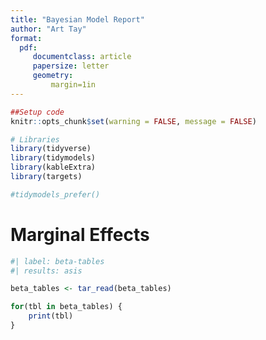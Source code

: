 ```yaml
---
title: "Bayesian Model Report"
author: "Art Tay"
format:
  pdf:
     documentclass: article
     papersize: letter
     geometry:
         margin=1in
---
```


```r
##Setup code
knitr::opts_chunk$set(warning = FALSE, message = FALSE)

# Libraries
library(tidyverse)
library(tidymodels)
library(kableExtra)
library(targets)

#tidymodels_prefer()
```

# Marginal Effects 

```r
#| label: beta-tables
#| results: asis

beta_tables <- tar_read(beta_tables)

for(tbl in beta_tables) {
    print(tbl)
}
```

